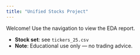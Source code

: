 ```yaml
---
title: "Unified Stocks Project"
---
```


Welcome! Use the navigation to view the EDA report.

- **Stock set**: see `tickers_25.csv`
- **Note**: Educational use only — no trading advice.
